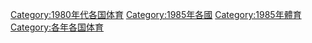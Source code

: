 [[Category:1980年代各国体育|Category:1980年代各国体育]]
[[Category:1985年各國|Category:1985年各國]]
[[Category:1985年體育|Category:1985年體育]]
[[Category:各年各国体育|Category:各年各国体育]]